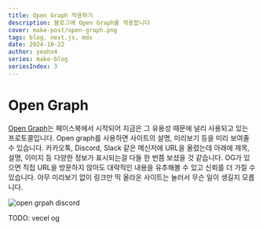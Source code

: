 ```yaml
---
title: Open Graph 적용하기
description: 블로그에 Open Graph를 적용합니다
cover: make-post/open-graph.png
tags: blog, next.js, mdx
date: 2024-10-22
author: yeahx4
series: make-blog
seriesIndex: 3
---
```


# Open Graph

[Open Graph](https://ogp.me/)는 페이스북에서 시작되어 지금은 그 유용성 때문에
널리 사용되고 있는 프로토콜입니다. Open graph를 사용하면 사이트의 설명, 미리보기 등을
미리 보여줄 수 있습니다. 카카오톡, Discord, Slack 같은 메신저에 URL을 올렸는데
아래에 제목, 설명, 이미지 등 다양한 정보가 표시되는걸 다들 한 번쯤 보셨을 것 같습니다.
OG가 있으면 직접 URL을 방문하지 않아도 대략적인 내용을 유추해볼 수 있고 신뢰를 더 가질
수 있습니다. 아무 미리보기 없이 링크만 띡 올라온 사이트는 눌러서 무슨 일이 생길지 모릅니다.

![open grpah discord](/img/make-blog/open-graph/og-discord.png)

TODO: vecel og